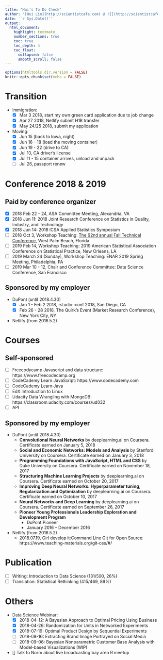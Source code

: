 ```yaml
---
title: "Hui's To Do Check"
author: '[Hui Lin](http://scientistcafe.com) @ ![](http://scientistcafe.com/images/netlifylogo.png){width=15%}'
date: '`r Sys.Date()`'
output:
  html_document:
    highlight: textmate
    number_sections: true
    toc: true
    toc_depth: 4
    toc_float:
      collapsed: false
      smooth_scroll: false
---
```


```r
options(htmltools.dir.version = FALSE)
knitr::opts_chunk$set(echo = FALSE)
```

# Transition

- Immigration: 
    - [x] Mar 3 2018, start my own green card application due to job change
    - [x] Apr 27 2018, Netlify submit H1B transfer
    - [x] May 24/25 2018, submit my application 

- Moving: 
    - [x] Jun 15 (back to Iowa, night)
    - [x] Jun 16 - 18 (load the moving container)
    - [x] Jun 19 - 22 (drive to CA)
    - [x] Jul 10, CA driver's license
    - [x] Jul 11 - 15 container arrives, unload and unpack
    - [ ] Jul 26, passport renew

# Conference 2018 & 2019

## Paid by conference organizer

- [x] 2018 Feb 22 - 24, ASA Committee Meeting, Alexandria, VA
- [x] 2018 Jun 11: 2018 Joint Research Conference on Statistics in Quality, Industry, and Technology
- [x] 2018 Jun 14: 2018 ICSA Applied Statistics Symposium
- [ ] 2018 Oct 3, Workshop Teaching: [The 62nd annual Fall Technical Conference](http://www.falltechnicalconference.org/short-courses/), West Palm Beach, Florida
- [ ] 2019 Feb 14, Workshop Teaching: 2019 American Statistical Association Conference on Statistical Practice, New Orleans, LA
- [ ] 2019 March 24 (Sunday), Workshop Teaching: ENAR 2019 Spring Meeting, Philadelphia, PA
- [ ] 2019 Mar 10 - 12, Chair and Conference Committee: Data Science Conference, San Francisco     

## Sponsored by my employer

- DuPont (until 2018.4.30)
    - [x] Jan 1 - Feb 2 2018, rstudio::conf 2018, San Diego, CA
    - [x] Feb 26 - 28 2018, The Quirk's Event (Market Research Conference), New York City, NY
    
- Netlify (from 2018.5.2)

# Courses

## Self-sponsored

- [ ] Freecodycamp Javascript and data structure: https://www.freecodecamp.org
- [ ] CodeCademy Learn JavaScript: https://www.codecademy.com
- [ ] CodeCademy Learn Java
- [ ] EdX Introduction to Linux
- [ ] Udacity Data Wrangling with MongoDB: https://classroom.udacity.com/courses/ud032
- [ ] API

## Sponsored by my employer 

- DuPont (until 2018.4.30)
    - **Convolutional Neural Networks** by deeplearning.ai on Coursera. Certificate earned on January 5, 2018
    - **Social and Economic Networks: Models and Analysis** by Stanford University on Coursera. Certificate earned on January 3, 2018
    - **Programming Foundations with JavaScript, HTML and CSS** by Duke University on Coursera. Certificate earned on November 18, 2017
    - **Structuring Machine Learning Projects** by deeplearning.ai on Coursera. Certificate earned on October 20, 2017
    - **Improving Deep Neural Networks: Hyperparameter tuning, Regularization and Optimization** by deeplearning.ai on Coursera. Certificate earned on October 10, 2017
    - **Neural Networks and Deep Learning** by deeplearning.ai on Coursera. Certificate earned on September 26, 2017
    - **Pioneer Young Professionals Leadership Exploration and Development Program**
        - DuPont Pioneer
        - January 2016 – December 2016

- Netlify (from 2018.5.2)
    - 2018.07.19, Girl develop it:Command Line Git for Open Source: https://www.teaching-materials.org/git-oss/#/

# Publication

- [ ] Writing: Introduction to Data Science (131/500, 26%)
- [ ] Translation: Statistical Rethinking (415/469, 88%)

# Others

-  Data Science Webinar: 
    - [x] 2018-04-12: A Bayesian Approach to Optimal Pricing Using Business
    - [x] 2018-04-26: Randomization for Units in Networked Experiments
    - [x] 2018-07-19: Optimal Product Design by Sequential Experiments
    - [ ] 2018-08-16: Extracting Brand Image Portrayed on Social Media
    - [ ] 2018-09-06: Bayesian Nonparametric Customer Base Analysis with Model-based Visualizations (WIP)

- [] Talk to Norm about live broadcasting bay area R meetup